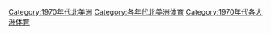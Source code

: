 [[Category:1970年代北美洲|Category:1970年代北美洲]]
[[Category:各年代北美洲体育|Category:各年代北美洲体育]]
[[Category:1970年代各大洲体育|Category:1970年代各大洲体育]]